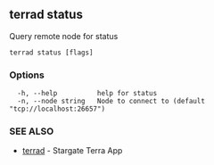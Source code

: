 ## terrad status

Query remote node for status

```
terrad status [flags]
```

### Options

```
  -h, --help          help for status
  -n, --node string   Node to connect to (default "tcp://localhost:26657")
```

### SEE ALSO

* [terrad](terrad.md)	 - Stargate Terra App


